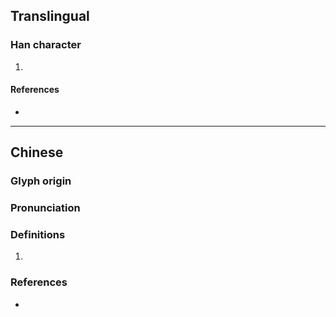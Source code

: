 {{character info/new}}
==Translingual==

===Han character===
{{Han char|rn=86|rad=火|as=06|sn=10|four=98814|canj=FOMG|ids=⿰火全}}

# {{defn|Han|sort=火06}}

====References====
* {{Han ref|kx=0669.150|dkj=18986|hdz=32200.110|uh=70C7|ud=28871|bh=D279|bd=53881}}

----

==Chinese==
{{zh-forms}}

===Glyph origin===
{{Han etym}}

===Pronunciation===
{{zh-pron
|m=quǎn,quàn
|c=cyun3
|mc=
|oc=
|cat=
}}

===Definitions===
{{zh-hanzi}}

# {{rfdef|zh}}

===References===
* {{R:yue:Hanzi}}